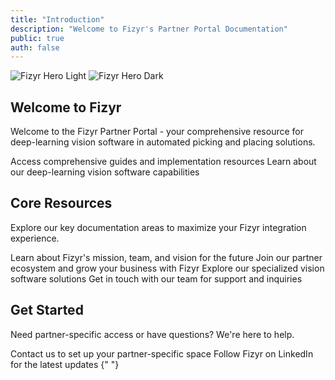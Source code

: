 ```yaml
---
title: "Introduction"
description: "Welcome to Fizyr's Partner Portal Documentation"
public: true
auth: false
---
```


<img
  alt="Fizyr Hero Light"
  className="block rounded-lg dark:hidden"
  src="/images/banner.png"
/>
<img
  alt="Fizyr Hero Dark"
  className="hidden rounded-lg dark:block"
  src="/images/banner.png"
/>

## Welcome to Fizyr

Welcome to the Fizyr Partner Portal - your comprehensive resource for deep-learning vision software in automated picking and placing solutions.

<CardGroup cols={2}>
  <Card
    title="Partner Documentation"
    icon="book-open"
    href="/docs/getting-started"
  >
    Access comprehensive guides and implementation resources
  </Card>
  <Card title="Vision Software" icon="eye" href="/docs/vision-software">
    Learn about our deep-learning vision software capabilities
  </Card>
</CardGroup>

## Core Resources

Explore our key documentation areas to maximize your Fizyr integration experience.

<CardGroup cols={2}>
  <Card title="Company" icon="building" href="https://fizyr.com/company/">
    Learn about Fizyr's mission, team, and vision for the future
  </Card>
  <Card
    title="Partner Program"
    icon="handshake"
    href="https://fizyr.com/partnership/"
  >
    Join our partner ecosystem and grow your business with Fizyr
  </Card>
  <Card title="Vision Packs" icon="cube" href="https://fizyr.com/vision-packs/">
    Explore our specialized vision software solutions
  </Card>
  <Card title="Contact" icon="envelope" href="https://fizyr.com/contact/">
    Get in touch with our team for support and inquiries
  </Card>
</CardGroup>

## Get Started

Need partner-specific access or have questions? We're here to help.

<CardGroup cols={2}>
  <Card title="Request Access" icon="key" href="mailto:info@fizyr.com">
    Contact us to set up your partner-specific space
  </Card>
  <Card
    title="Connect with Us"
    icon="linkedin"
    href="https://www.linkedin.com/company/fizyr/"
  >
    Follow Fizyr on LinkedIn for the latest updates
  </Card>
</CardGroup>{" "}
